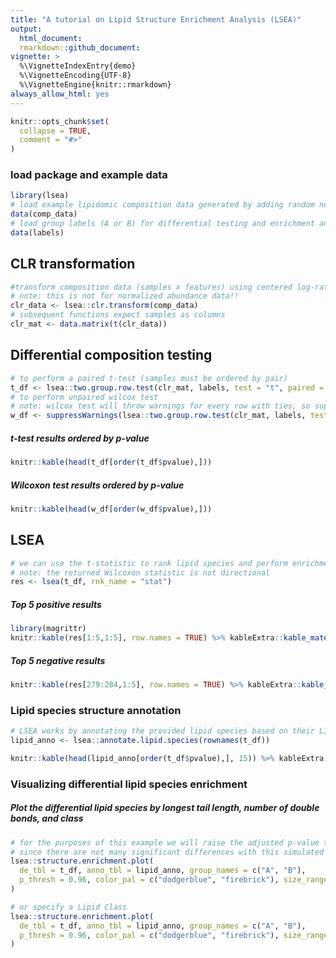 ---
title: "A tutorial on Lipid Structure Enrichment Analysis (LSEA)"
output:
  html_document:
  rmarkdown::github_document:
vignette: >
  %\VignetteIndexEntry{demo}
  %\VignetteEncoding{UTF-8}
  %\VignetteEngine{knitr::rmarkdown}
always_allow_html: yes
---

```{r, include = FALSE}
knitr::opts_chunk$set(
  collapse = TRUE,
  comment = "#>"
)
```
### load package and example data
```{r, warning = FALSE}
library(lsea)
# load example lipidomic composition data generated by adding random noise to real data
data(comp_data)
# load group labels (A or B) for differential testing and enrichment analysis
data(labels)
```
## CLR transformation
```{r}
#transform composition data (samples x features) using centered log-ratio transformation
# note: this is not for normalized abundance data!!
clr_data <- lsea::clr.transform(comp_data)
# subsequent functions expect samples as columns
clr_mat <- data.matrix(t(clr_data))
```
## Differential composition testing
```{r, warning = FALSE, message = FALSE}
# to perform a paired t-test (samples must be ordered by pair)
t_df <- lsea::two.group.row.test(clr_mat, labels, test = "t", paired = TRUE)
# to perform unpaired wilcox test
# note: wilcox test will throw warnings for every row with ties, so suppress those warnings
w_df <- suppressWarnings(lsea::two.group.row.test(clr_mat, labels, test = "w", paired = FALSE))
```
##### t-test results ordered by p-value
```{r, echo = FALSE}
knitr::kable(head(t_df[order(t_df$pvalue),]))
```
##### Wilcoxon test results ordered by p-value
```{r, echo = FALSE}
knitr::kable(head(w_df[order(w_df$pvalue),]))
```
## LSEA
```{r, warning = FALSE, message = FALSE}
# we can use the t-statistic to rank lipid species and perform enrichment analysis using the GSEA algorithm
# note: the returned Wilcoxon statistic is not directional
res <- lsea(t_df, rnk_name = "stat")
```
##### Top 5 positive results
```{r, echo = FALSE, warning = FALSE}
library(magrittr)
knitr::kable(res[1:5,1:5], row.names = TRUE) %>% kableExtra::kable_material(c("striped"))
```
##### Top 5 negative results
```{r, echo = FALSE}
knitr::kable(res[279:284,1:5], row.names = TRUE) %>% kableExtra::kable_material(c("striped"))
```
### Lipid species structure annotation
```{r}
# LSEA works by annotating the provided lipid species based on their LIPIDMAPS-style name
lipid_anno <- lsea::annotate.lipid.species(rownames(t_df))
```

```{r, echo = FALSE}
knitr::kable(head(lipid_anno[order(t_df$pvalue),], 15)) %>% kableExtra::kable_material(c("striped"))
```
### Visualizing differential lipid species enrichment
##### Plot the differential lipid species by longest tail length, number of double bonds, and class
```{r, fig.width = 9,fig.height = 6.5, dpi = 1200}
# for the purposes of this example we will raise the adjusted p-value threshold
# since there are not many significant differences with this simulated data
lsea::structure.enrichment.plot(
  de_tbl = t_df, anno_tbl = lipid_anno, group_names = c("A", "B"),
  p_thresh = 0.96, color_pal = c("dodgerblue", "firebrick"), size_range = c(0.25, 2.5),
)
```
```{r, fig.width = 9,fig.height = 6.5, dpi = 1200}
# or specify a Lipid Class
lsea::structure.enrichment.plot(
  de_tbl = t_df, anno_tbl = lipid_anno, group_names = c("A", "B"),
  p_thresh = 0.96, color_pal = c("dodgerblue", "firebrick"), size_range = c(0.25, 2.5), class = "TG"
)
```

